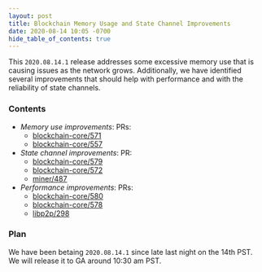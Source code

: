 ```yaml
---
layout: post
title: Blockchain Memory Usage and State Channel Improvements
date: 2020-08-14 10:05 -0700
hide_table_of_contents: true
---
```


This `2020.08.14.1` release addresses some excessive memory use that is causing issues as the
network grows. Additionally, we have identified several improvements that should help with
performance and with the reliability of state channels.

<!--truncate-->

### Contents

- _Memory use improvements_: PRs:
  - [blockchain-core/571](https://github.com/helium/blockchain-core/pull/571)
  - [blockchain-core/557](https://github.com/helium/blockchain-core/pull/557)
- _State channel improvements_: PR:
  - [blockchain-core/579](https://github.com/helium/blockchain-core/pull/579)
  - [blockchain-core/572](https://github.com/helium/blockchain-core/pull/572)
  - [miner/487](https://github.com/helium/blockchain-core/pull/487)
- _Performance improvements_: PRs:
  - [blockchain-core/580](https://github.com/helium/blockchain-core/pull/580)
  - [blockchain-core/578](https://github.com/helium/blockchain-core/pull/578)
  - [libp2p/298](https://github.com/helium/erlang-libp2p/pull/298)

### Plan

We have been betaing `2020.08.14.1` since late last night on the 14th PST. We will release it to GA
around 10:30 am PST.
